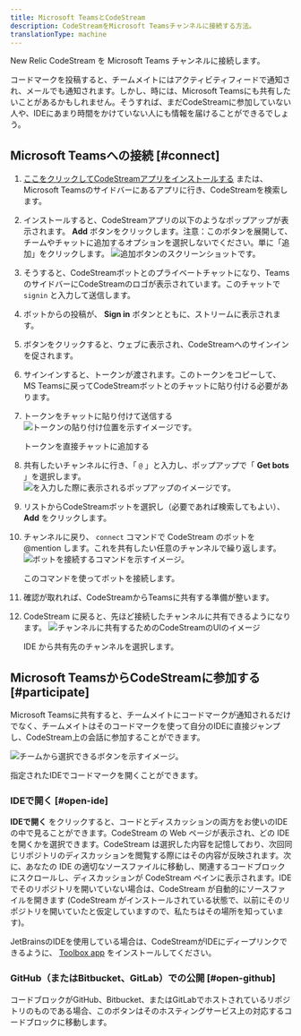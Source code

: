 ```yaml
---
title: Microsoft TeamsとCodeStream
description: CodeStreamをMicrosoft Teamsチャンネルに接続する方法。
translationType: machine
---
```








New Relic CodeStream を Microsoft Teams チャンネルに接続します。

コードマークを投稿すると、チームメイトにはアクティビティフィードで通知され、メールでも通知されます。しかし、時には、Microsoft Teamsにも共有したいことがあるかもしれません。そうすれば、まだCodeStreamに参加していない人や、IDEにあまり時間をかけていない人にも情報を届けることができるでしょう。

## Microsoft Teamsへの接続 [#connect]

1. [ここをクリックしてCodeStreamアプリをインストールする](https://teams.microsoft.com/l/app/7cf49ab7-8b65-4407-b494-f02b525eef2b?source=store-copy-link) または、Microsoft Teamsのサイドバーにあるアプリに行き、CodeStreamを検索します。

2. インストールすると、CodeStreamアプリの以下のようなポップアップが表示されます。 **Add** ボタンをクリックします。注意：このボタンを展開して、チームやチャットに追加するオプションを選択しないでください。単に「追加」をクリックします。 <img
     title="追加"
     alt="追加ボタンのスクリーンショットです。"
     src={mstcsAppPage}
   />

3. そうすると、CodeStreamボットとのプライベートチャットになり、TeamsのサイドバーにCodeStreamのロゴが表示されています。このチャットで `signin` と入力して送信します。

4. ボットからの投稿が、 **Sign in** ボタンとともに、ストリームに表示されます。

5. ボタンをクリックすると、ウェブに表示され、CodeStreamへのサインインを促されます。

6. サインインすると、トークンが渡されます。このトークンをコピーして、MS Teamsに戻ってCodeStreamボットとのチャットに貼り付ける必要があります。

7. トークンをチャットに貼り付けて送信する <img
     title="トークン"
     alt="トークンの貼り付け位置を示すイメージです。"
     src={mstTokenMsg}
   />

   <figcaption>
     トークンを直接チャットに追加する
   </figcaption>

8. 共有したいチャンネルに行き、「 `@` 」と入力し、ポップアップで「 **Get bots** 」を選択します。 <img
     title="ボット"
     alt="を入力した際に表示されるポップアップのイメージです。"
     src={mstGetBots}
   />

9. リストからCodeStreamボットを選択し（必要であれば検索してもよい）、 **Add** をクリックします。

10. チャンネルに戻り、 `connect` コマンドで CodeStream のボットを @mention します。これを共有したい任意のチャンネルで繰り返します。 <img
      title="接続ボット"
      alt="ボットを接続するコマンドを示すイメージ。"
      src={mstConnectBot1}
    />

    <figcaption>
      このコマンドを使ってボットを接続します。
    </figcaption>

11. 確認が取れれば、CodeStreamからTeamsに共有する準備が整います。

12. CodeStream に戻ると、先ほど接続したチャンネルに共有できるようになります。 <img
      title="チャンネルへの共有"
      alt="チャンネルに共有するためのCodeStreamのUIのイメージ"
      src={mstSelectChannel}
    />

    <figcaption>
      IDE から共有先のチャンネルを選択します。
    </figcaption>

## Microsoft TeamsからCodeStreamに参加する [#participate]

Microsoft Teamsに共有すると、チームメイトにコードマークが通知されるだけでなく、チームメイトはそのコードマークを使って自分のIDEに直接ジャンプし、CodeStream上の会話に参加することができます。

<img
  title="チームUI"
  alt="チームから選択できるボタンを示すイメージ。"
  src={shareOnMst1}
/> <figcaption>指定されたIDEでコードマークを開くことができます。</figcaption>

### IDEで開く [#open-ide]

**IDEで開く** をクリックすると、コードとディスカッションの両方をお使いのIDEの中で見ることができます。CodeStream の Web ページが表示され、どの IDE を開くかを選択できます。CodeStream は選択した内容を記憶しており、次回同じリポジトリのディスカッションを閲覧する際にはその内容が反映されます。次に、あなたの IDE の適切なソースファイルに移動し、関連するコードブロックにスクロールし、ディスカッションが CodeStream ペインに表示されます。IDE でそのリポジトリを開いていない場合は、CodeStream が自動的にソースファイルを開きます (CodeStream がインストールされている状態で、以前にそのリポジトリを開いていたと仮定していますので、私たちはその場所を知っています)。

JetBrainsのIDEを使用している場合は、CodeStreamがIDEにディープリンクできるように、 [Toolbox app](https://www.jetbrains.com/toolbox-app/) をインストールしてください。

### GitHub（またはBitbucket、GitLab）での公開 [#open-github]

コードブロックがGitHub、Bitbucket、またはGitLabでホストされているリポジトリのものである場合、このボタンはそのホスティングサービス上の対応するコードブロックに移動します。
